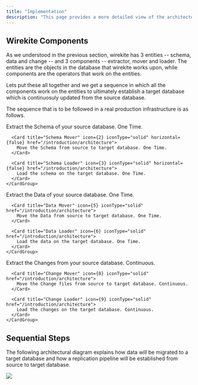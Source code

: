 ```yaml
---
title: "Implementation"
description: "This page provides a more detailed view of the architecture, specifically relating to how will you implement wirekite in your infrastructure. "
---
```


## Wirekite Components&#x20;

As we understood in the previous section, wirekite has 3 entities -- schema, data and change -- and 3 components -- extractor, mover and loader. The entities are the objects in the database that wirekite works upon, while components are the operators that work on the entities.&#x20;

Lets put these all together and we get a sequence in which all the components work on the entities to ultimately establish a target database which is continuosuly updated from the source database.  &#x20;

The sequence that is to be followed in a real production infrastructure is as follows.  &#x20;

<Steps>
  <Step title="Schema">
    <CardGroup cols="3">
      <Card title="Schema Extractor" icon={1} iconType="solid" horizontal={false} href="/introduction/architecture">
        Extract the Schema of your source database. One Time.
      </Card>

      <Card title="Schema Mover" icon={2} iconType="solid" horizontal={false} href="/introduction/architecture">
        Move the Schema from source to target database. One Time.
      </Card>

      <Card title="Schema Loader" icon={3} iconType="solid" horizontal={false} href="/introduction/architecture">
        Load the schema on the target database. One Time.
      </Card>
    </CardGroup>
  </Step>

  <Step title="Data">
    <CardGroup cols="3">
      <Card title="Data Extractor" icon={4} iconType="solid" href="/introduction/architecture">
        Extract the Data of your source database. One Time.
      </Card>

      <Card title="Data Mover" icon={5} iconType="solid" href="/introduction/architecture">
        Move the Data from source to target database. One Time.
      </Card>

      <Card title="Data Loader" icon={6} iconType="solid" href="/introduction/architecture">
        Load the data on the target database. One Time.
      </Card>
    </CardGroup>
  </Step>

  <Step title="Change">
    <CardGroup cols="3">
      <Card title="Change Extractor" icon={7} iconType="solid" href="/introduction/architecture">
        Extract the Changes from your source database. Continuous.
      </Card>

      <Card title="Change Mover" icon={8} iconType="solid" href="/introduction/architecture">
        Move the Change files from source to target database. Continuous.
      </Card>

      <Card title="Change Loader" icon={9} iconType="solid" href="/introduction/architecture">
        Load the changes on the target database. Continuous.
      </Card>
    </CardGroup>
  </Step>
</Steps>

## Sequential Steps

The following architectural diagram explains how data will be migrated to a target database and how a replication pipeline will be established from source to target database.&#x20;



![](/images/DetailedArchitecture.svg)